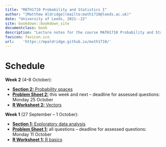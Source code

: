 ```yaml
--- 
title: "MATH1710 Probability and Statistics I"
author: "[Matthew Aldridge](mailto:math1710@leeds.ac.uk)"
date: "University of Leeds, 2021--22"
site: bookdown::bookdown_site
documentclass: book
description: "Lecture notes for the course MATH1710 Probability and Statistics I at the University of Leeds, 2021--2022"
favicon: favicon.ico
url:    'https://mpaldridge.github.io/math1710/'
---
```


# Schedule {.unnumbered}

::: {.mysched}
**Week 2** (4--8 October):

* [**Section 2:** Probability spaces](#S02-probability)
* [**Problem Sheet 2:**](#P2) this week and next -- deadline for assessed questions: Monday 25 October
* [**R Worksheet 2:** Vectors](#r-work)
:::

::: {.oldsched}
**Week 1** (27 September -- 1 October):

* [**Section 1:** Exploratory data analysis](#S01-eda)
* [**Problem Sheet 1:**](#P1) all questions -- deadline for assessed questions: Monday 11 October
* [**R Worksheet 1:** R basics](#r-work)
:::